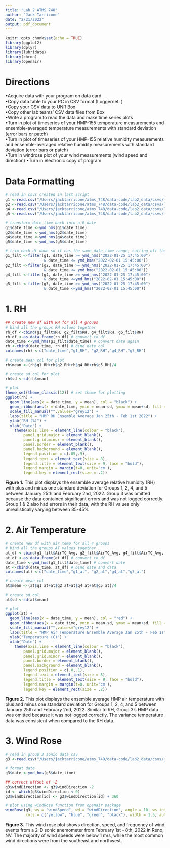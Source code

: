 ```yaml
---
title: "Lab 2 ATMS 748"
author: "Jack Tarricone"
date: "2/21/2022"
output: pdf_document
---
```


```r
knitr::opts_chunk$set(echo = TRUE)
library(ggplot2) 
library(dplyr) 
library(lubridate) 
library(chron)
library(openair)
```
# Directions
•Acquire data with your program on data card\
•Copy data table to your PC in CSV format (Loggernet: <Data><CardConvert>)\
•Copy your CSV data to UNR Box\
•Copy other lab teams’ CSV data files from Box\
•Write a program to read the data and make time series plots\
•Turn in plot of timeseries of your  HMP-155 temperature measurements and ensemble-averaged temperature measurements with standard deviation (error bars or patch)\
•Turn in plot of timeseries of your HMP-155 relative humidity measurements and ensemble-averaged relative humidity measurements with standard deviation (error bars or patch)\
•Turn in windrose plot of your wind measurements (wind speed and direction)
•Turn in electronic copy of program\


# Data Formatting
```r
# read in csvs created in last script
g1 <-read.csv("/Users/jacktarricone/atms_748/data-code/lab2_data/csvs/lab2_g1.csv")
g2 <-read.csv("/Users/jacktarricone/atms_748/data-code/lab2_data/csvs/lab2_g2.csv")
g4 <-read.csv("/Users/jacktarricone/atms_748/data-code/lab2_data/csvs/lab2_g4.csv")
g5 <-read.csv("/Users/jacktarricone/atms_748/data-code/lab2_data/csvs/lab2_g5.csv")
```

```r
# transform date_time back into a R date
g1$date_time <-ymd_hms(g1$date_time)
g2$date_time <-ymd_hms(g2$date_time)
g4$date_time <-ymd_hms(g4$date_time)
g5$date_time <-ymd_hms(g5$date_time)
```

```r
# trim each df down so it has the same date_time range, cutting off the back data in the start
g1_filt <-filter(g1, date_time >= ymd_hms("2022-01-25 17:45:00") 
                 & date_time <= ymd_hms("2022-02-01 15:45:00"))
g2_filt <-filter(g2, date_time >= ymd_hms("2022-01-25 17:45:00") 
                 & date_time <= ymd_hms("2022-02-01 15:45:00"))
g4_filt <-filter(g4, date_time >= ymd_hms("2022-01-25 17:45:00") 
                 & date_time <=ymd_hms("2022-02-01 15:45:00"))
g5_filt <-filter(g5, date_time >= ymd_hms("2022-01-25 17:45:00") 
                 & date_time <=ymd_hms("2022-02-01 15:45:00"))
```

# 1. RH
```r
## create new df with RH for all 4 groups
# bind all the groups RH values together
rh_df <-cbind(g1_filt$RH, g2_filt$RH, g4_filt$RH, g5_filt$RH) 
rh_df <-as.data.frame(rh_df) # convert to df
date_time <-ymd_hms(g1_filt$date_time) # convert date again
rh <-cbind(date_time, rh_df) # bind date col
colnames(rh) <-c("date_time","g1_RH", "g2_RH","g4_RH","g5_RH")

# create mean col for plot
rh$mean <-(rh$g1_RH+rh$g2_RH+rh$g4_RH+rh$g5_RH)/4

# create sd col for plot
rh$sd <-sd(rh$mean)

```

```r
# plot
theme_set(theme_classic(12)) # set theme for plotting
ggplot(rh) +
  geom_line(aes(x = date_time, y = mean), col = "black") +
  geom_ribbon(aes(x = date_time, ymin = mean-sd, ymax = mean+sd, fill = "+/- One Standard Deviation"), alpha=.2)+
  scale_fill_manual("",values="grey12") +
  labs(title = "HMP RH Ensemble Average Jan 25th - Feb 1st 2022") +
  ylab("RH (%)") +
  xlab("Date") +
    theme(axis.line = element_line(colour = "black"),
        panel.grid.major = element_blank(),
        panel.grid.minor = element_blank(),
        panel.border = element_blank(),
        panel.background = element_blank(),
        legend.position = c(.85,.9),
        legend.text = element_text(size = 8),
        legend.title = element_text(size = 9, face = "bold"),
        legend.margin = margin(t=0, unit='cm'),
        legend.key = element_rect(size = .2))
```
**Figure 1.** This plot displays the ensemble average relative humidity (RH) with plus and minus one standard deviation for Groups 1, 2, 4, and 5 between January 25th and February 2nd, 2022. Group 3 was omitted because the data contained significant errors and was not logged correctly. Group 1 & 2 also had errors in their data, with the RH values only unrealistically varying between 35-45%

# 2. Air Temperature 

```r
# create new df with air temp for all 4 groups
# bind all the groups AT values together
at_df <-cbind(g1_filt$AirTC_Avg, g2_filt$AirTC_Avg, g4_filt$AirTC_Avg, g5_filt$AirTC_Avg)
at_df <-as.data.frame(at_df) # convert to df
date_time <-ymd_hms(g1_filt$date_time) # convert date
at <-cbind(date_time, at_df) # bind date and data
colnames(at) <-c("date_time","g1_at", "g2_at","g4_at","g5_at")

# create mean col
at$mean <-(at$g1_at+at$g2_at+at$g4_at+at$g5_at)/4

# create sd col
at$sd <-sd(at$mean)
```

```r
# plot
ggplot(at) +
  geom_line(aes(x = date_time, y = mean), col = "red") +
  geom_ribbon(aes(x = date_time, ymin = mean-sd, ymax = mean+sd, fill = "+/- One Standard Deviation"), alpha=.2)+
  scale_fill_manual("",values="grey12") +
  labs(title = "HMP Air Temperature Ensemble Average Jan 25th - Feb 1st 2022") +
  ylab("Temperature (C)") +
  xlab("Date") +
    theme(axis.line = element_line(colour = "black"),
        panel.grid.major = element_blank(),
        panel.grid.minor = element_blank(),
        panel.border = element_blank(),
        panel.background = element_blank(),
        legend.position = c(.8,.1),
        legend.text = element_text(size = 8),
        legend.title = element_text(size = 9, face = "bold"),
        legend.margin = margin(t=0, unit='cm'),
        legend.key = element_rect(size = .2))
```
**Figure 2.** This plot displays the ensemble average HMP air temperature with plus and minus one standard deviation for Groups 1, 2, 4, and 5 between January 25th and February 2nd, 2022. Similar to RH, Group 3's HMP data was omitted because it was not logged correctly. The variance temperature data was consistent when compared to the RH data.


# 3. Wind Rose
```r
# read in group 3 sonic data csv
g3 <-read.csv("/Users/jacktarricone/atms_748/data-code/lab2_data/csvs/jack_eric.csv")
```

```r
# format date
g3$date <-ymd_hms(g3$date_time)

## correct offset of -2
g3$windDirection <- g3$windDirection -2
id <- which(g3$windDirection < 0)
g3$windDirection[id] <- g3$windDirection[id] + 360
```

```r
# plot using windRose function from openair package
windRose(g3, ws = "windSpeed", wd = "windDirection", angle = 10, ws.int = .5, angle.scale = 45,
         cols = c("yellow", "blue", "green", "black"), width = 1.5, auto.text = FALSE, paddle = FALSE) 
```
**Figure 3.** This wind rose plot shows direction, speed, and frequency of wind events from a 2-D sonic anemometer from February 1st - 8th, 2022 in Reno, NV. The majority of wind speeds were below 1 m/s, while the most common wind directions were from the southeast and northwest.